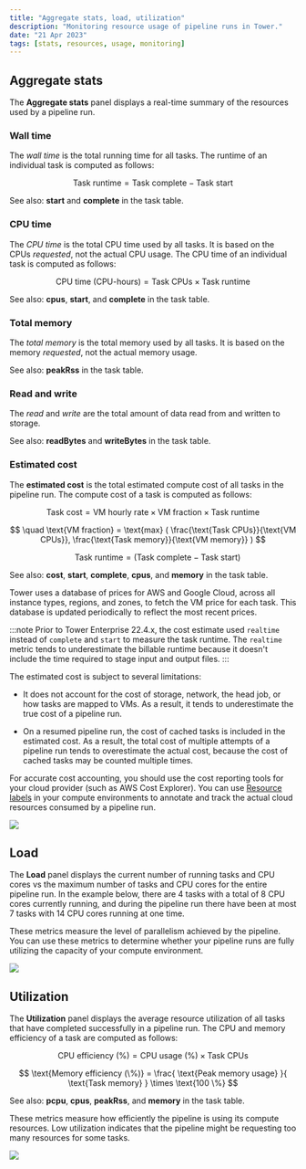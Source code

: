 ```yaml
---
title: "Aggregate stats, load, utilization"
description: "Monitoring resource usage of pipeline runs in Tower."
date: "21 Apr 2023"
tags: [stats, resources, usage, monitoring]
---
```


## Aggregate stats

The **Aggregate stats** panel displays a real-time summary of the resources used by a pipeline run.

### Wall time

The _wall time_ is the total running time for all tasks. The runtime of an individual task is computed as follows:

$$
\text{Task runtime} = \text{Task complete} - \text{Task start}
$$

See also: **start** and **complete** in the task table.

### CPU time

The _CPU time_ is the total CPU time used by all tasks. It is based on the CPUs _requested_, not the actual CPU usage. The CPU time of an individual task is computed as follows:

$$
\text{CPU time (CPU-hours)} = \text{Task CPUs} \times \text{Task runtime}
$$

See also: **cpus**, **start**, and **complete** in the task table.

### Total memory

The _total memory_ is the total memory used by all tasks. It is based on the memory _requested_, not the actual memory usage.

See also: **peakRss** in the task table.

### Read and write

The _read_ and _write_ are the total amount of data read from and written to storage.

See also: **readBytes** and **writeBytes** in the task table.

### Estimated cost

The **estimated cost** is the total estimated compute cost of all tasks in the pipeline run. The compute cost of a task is computed as follows:

$$
\text{Task cost} = \text{VM hourly rate} \times \text{VM fraction} \times \text{Task runtime}
$$

$$
\quad \text{VM fraction} = \text{max} ( \frac{\text{Task CPUs}}{\text{VM CPUs}}, \frac{\text{Task memory}}{\text{VM memory}} )
$$

$$
\quad \text{Task runtime} = ( \text{Task complete} - \text{Task start} )
$$

See also: **cost**, **start**, **complete**, **cpus**, and **memory** in the task table.

Tower uses a database of prices for AWS and Google Cloud, across all instance types, regions, and zones, to fetch the VM price for each task. This database is updated periodically to reflect the most recent prices.

:::note
Prior to Tower Enterprise 22.4.x, the cost estimate used `realtime` instead of `complete` and `start` to measure the task runtime. The `realtime` metric tends to underestimate the billable runtime because it doesn't include the time required to stage input and output files.
:::

The estimated cost is subject to several limitations:

- It does not account for the cost of storage, network, the head job, or how tasks are mapped to VMs. As a result, it tends to underestimate the true cost of a pipeline run.

- On a resumed pipeline run, the cost of cached tasks is included in the estimated cost. As a result, the total cost of multiple attempts of a pipeline run tends to overestimate the actual cost, because the cost of cached tasks may be counted multiple times.

For accurate cost accounting, you should use the cost reporting tools for your cloud provider (such as AWS Cost Explorer). You can use [Resource labels](../resource-labels/overview.mdx) in your compute environments to annotate and track the actual cloud resources consumed by a pipeline run.

![](./_images/monitoring_aggregate_stats.png)

## Load

The **Load** panel displays the current number of running tasks and CPU cores vs the maximum number of tasks and CPU cores for the entire pipeline run. In the example below, there are 4 tasks with a total of 8 CPU cores currently running, and during the pipeline run there have been at most 7 tasks with 14 CPU cores running at one time.

These metrics measure the level of parallelism achieved by the pipeline. You can use these metrics to determine whether your pipeline runs are fully utilizing the capacity of your compute environment.

![](./_images/monitoring_load.png)

## Utilization

The **Utilization** panel displays the average resource utilization of all tasks that have completed successfully in a pipeline run. The CPU and memory efficiency of a task are computed as follows:

$$
\text{CPU efficiency (\%)} = \text{CPU usage (\%)} \times \text{Task CPUs}
$$

$$
\text{Memory efficiency (\%)} = \frac{ \text{Peak memory usage} }{ \text{Task memory} } \times \text{100 \%}
$$

See also: **pcpu**, **cpus**, **peakRss**, and **memory** in the task table.

These metrics measure how efficiently the pipeline is using its compute resources. Low utilization indicates that the pipeline might be requesting too many resources for some tasks.

![](./_images/monitoring_utilization.png)
